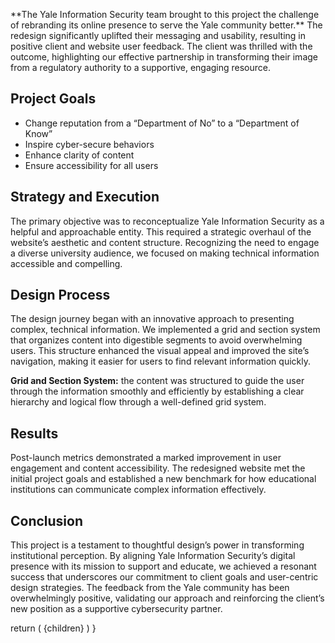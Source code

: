 
<p className="lead">**The Yale Information Security team brought to this project the challenge of rebranding its online presence to serve the Yale community better.** The redesign significantly uplifted their messaging and usability, resulting in positive client and website user feedback. The client was thrilled with the outcome, highlighting our effective partnership in transforming their image from a regulatory authority to a supportive, engaging resource.</p>

## Project Goals
- Change reputation from a “Department of No” to a “Department of Know”
- Inspire cyber-secure behaviors
- Enhance clarity of content
- Ensure accessibility for all users 

## Strategy and Execution

The primary objective was to reconceptualize Yale Information Security as a helpful and approachable entity. This required a strategic overhaul of the website’s aesthetic and content structure. Recognizing the need to engage a diverse university audience, we focused on making technical information accessible and compelling.

## Design Process

The design journey began with an innovative approach to presenting complex, technical information. We implemented a grid and section system that organizes content into digestible segments to avoid overwhelming users. This structure enhanced the visual appeal and improved the site’s navigation, making it easier for users to find relevant information quickly.

**Grid and Section System:** the content was structured to guide the user through the information smoothly and efficiently by establishing a clear hierarchy and logical flow through a well-defined grid system.

## Results

Post-launch metrics demonstrated a marked improvement in user engagement and content accessibility. The redesigned website met the initial project goals and established a new benchmark for how educational institutions can communicate complex information effectively.

## Conclusion

This project is a testament to thoughtful design’s power in transforming institutional perception. By aligning Yale Information Security’s digital presence with its mission to support and educate, we achieved a resonant success that underscores our commitment to client goals and user-centric design strategies. The feedback from the Yale community has been overwhelmingly positive, validating our approach and reinforcing the client’s new position as a supportive cybersecurity partner.


  return (
    <LayoutProject 
      title="Reinventing the public health paradigm with NYU" 
      subtitle="Winner of multiple W3 Awards including Best in Show; Gold for the University category" 
      projectRole="Designer" 
      backLink={true}>
        {children}
    </LayoutProject>
  )
}